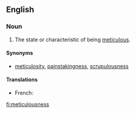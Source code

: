 ==English==

===Noun===
{{en-noun|-}}

# The state or characteristic of being [[meticulous]].

====Synonyms====
* [[meticulosity]], [[painstakingness]], [[scrupulousness]]

====Translations====
{{trans-top|state or characteristic of being meticulous}}
* French: {{t+|fr|méticulosité|f}}
{{trans-mid}}
{{trans-bottom}}

[[fi:meticulousness]]